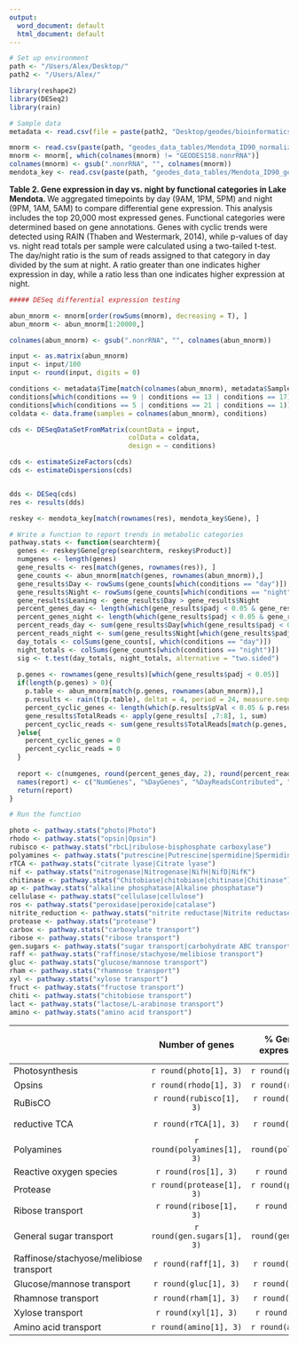 ```yaml
---
output:
  word_document: default
  html_document: default
---
```

```r
# Set up environment
path <- "/Users/Alex/Desktop/"
path2 <- "/Users/Alex/"

library(reshape2)
library(DESeq2)
library(rain)

# Sample data
metadata <- read.csv(file = paste(path2, "Desktop/geodes/bioinformatics_workflow/R_processing/sample_metadata.csv", sep = ""), header = T)

```

```r

mnorm <- read.csv(paste(path, "geodes_data_tables/Mendota_ID90_normalized_readcounts.csv", sep = ""), header = T, row.names = 1)
mnorm <- mnorm[, which(colnames(mnorm) != "GEODES158.nonrRNA")]
colnames(mnorm) <- gsub(".nonrRNA", "", colnames(mnorm))
mendota_key <- read.csv(paste(path, "geodes_data_tables/Mendota_ID90_genekey_geneclassifications_2018-11-28.csv", sep = ""), header = T)


```

**Table 2. Gene expression in day vs. night by functional categories in Lake Mendota. ** We aggregated timepoints by day (9AM, 1PM, 5PM) and night (9PM, 1AM, 5AM) to compare differential gene expression. This analysis includes the top 20,000 most expressed genes. Functional categories were determined based on gene annotations. Genes with cyclic trends were detected using RAIN (Thaben and Westermark, 2014), while p-values of day vs. night read totals per sample were calculated using a two-tailed t-test. The day/night ratio is the sum of reads assigned to that category in day divided by the sum at night. A ratio greater than one indicates higher expression in day, while a ratio less than one indicates higher expression at night.

```r

##### DESeq differential expression testing

abun_mnorm <- mnorm[order(rowSums(mnorm), decreasing = T), ]
abun_mnorm <- abun_mnorm[1:20000,]

colnames(abun_mnorm) <- gsub(".nonrRNA", "", colnames(abun_mnorm))

input <- as.matrix(abun_mnorm)
input <- input/100
input <- round(input, digits = 0)

conditions <- metadata$Time[match(colnames(abun_mnorm), metadata$Sample)]
conditions[which(conditions == 9 | conditions == 13 | conditions == 17)] <- "day"
conditions[which(conditions == 5 | conditions == 21 | conditions == 1)] <- "night"
coldata <- data.frame(samples = colnames(abun_mnorm), conditions)

cds <- DESeqDataSetFromMatrix(countData = input,
                              colData = coldata,
                              design = ~ conditions)

cds <- estimateSizeFactors(cds) 
cds <- estimateDispersions(cds) 


dds <- DESeq(cds)
res <- results(dds)

reskey <- mendota_key[match(rownames(res), mendota_key$Gene), ]

# Write a function to report trends in metabolic categories
pathway.stats <- function(searchterm){
  genes <- reskey$Gene[grep(searchterm, reskey$Product)]
  numgenes <- length(genes)
  gene_results <- res[match(genes, rownames(res)), ]
  gene_counts <- abun_mnorm[match(genes, rownames(abun_mnorm)),]
  gene_results$Day <- rowSums(gene_counts[which(conditions == "day")])
  gene_results$Night <- rowSums(gene_counts[which(conditions == "night")])
  gene_results$Leaning <- gene_results$Day > gene_results$Night
  percent_genes_day <- length(which(gene_results$padj < 0.05 & gene_results$Leaning == TRUE))/length(genes) * 100
  percent_genes_night <- length(which(gene_results$padj < 0.05 & gene_results$Leaning == FALSE))/length(genes) * 100
  percent_reads_day <- sum(gene_results$Day[which(gene_results$padj < 0.05 & gene_results$Leaning == TRUE)])/sum(gene_results$Day) * 100
  percent_reads_night <- sum(gene_results$Night[which(gene_results$padj < 0.05 & gene_results$Leaning == FALSE)])/sum(gene_results$Night) * 100
  day_totals <- colSums(gene_counts[, which(conditions == "day")])
  night_totals <- colSums(gene_counts[which(conditions == "night")])
  sig <- t.test(day_totals, night_totals, alternative = "two.sided")
  
  p.genes <- rownames(gene_results)[which(gene_results$padj < 0.05)]
  if(length(p.genes) > 0){
    p.table <- abun_mnorm[match(p.genes, rownames(abun_mnorm)),]
    p.results <- rain(t(p.table), deltat = 4, period = 24, measure.sequence = table(metadata$Timepoint[match(colnames(p.table), metadata$Sample)]), verbose = T, adjp.method = "Bonferroni")
    percent_cyclic_genes <- length(which(p.results$pVal < 0.05 & p.results$phase == 12))/length(genes) * 100
    gene_results$TotalReads <- apply(gene_results[ ,7:8], 1, sum)
    percent_cyclic_reads <- sum(gene_results$TotalReads[match(p.genes, rownames(gene_results))])/sum(gene_results$TotalReads) * 100
  }else{
    percent_cyclic_genes = 0
    percent_cyclic_reads = 0
  }
  
  report <- c(numgenes, round(percent_genes_day, 2), round(percent_reads_day, 2), round(percent_genes_night, 2), round(percent_reads_night, 2), round(percent_cyclic_genes, 2), round(percent_cyclic_reads, 2), mean(day_totals), mean(night_totals), round(sig$p.value, 2))
  names(report) <- c("NumGenes", "%DayGenes", "%DayReadsContributed", "%NightGenes", "%NightReadsContributed", "%CyclicGenes", "%CyclicReadsContributed", "DayReads", "NightReads", "t-test")
  return(report)
}

# Run the function

photo <- pathway.stats("photo|Photo")
rhodo <- pathway.stats("opsin|Opsin")
rubisco <- pathway.stats("rbcL|ribulose-bisphosphate carboxylase")
polyamines <- pathway.stats("putrescine|Putrescine|spermidine|Spermidine")
rTCA <- pathway.stats("citrate lyase|Citrate lyase")
nif <- pathway.stats("nitrogenase|Nitrogenase|NifH|NifD|NifK")
chitinase <- pathway.stats("Chitobiase|chitobiase|chitinase|Chitinase")
ap <- pathway.stats("alkaline phosphatase|Alkaline phosphatase")
cellulase <- pathway.stats("cellulase|cellulose")
ros <- pathway.stats("peroxidase|peroxide|catalase")
nitrite_reduction <- pathway.stats("nitrite reductase|Nitrite reductase|nitrite oxidoreductase|Nitrite oxidoreductase")
protease <- pathway.stats("protease")
carbox <- pathway.stats("carboxylate transport")
ribose <- pathway.stats("ribose transport")
gen.sugars <- pathway.stats("sugar transport|carbohydrate ABC transport|Carbohydrate-selective porin")
raff <- pathway.stats("raffinose/stachyose/melibiose transport")
gluc <- pathway.stats("glucose/mannose transport")
rham <- pathway.stats("rhamnose transport")
xyl <- pathway.stats("xylose transport")
fruct <- pathway.stats("fructose transport")
chiti <- pathway.stats("chitobiose transport")
lact <- pathway.stats("lactose/L-arabinose transport")
amino <- pathway.stats("amino acid transport")

```


|                         | Number of genes | % Genes more expressed in day      | % Genes more expressed at night   | % Cyclic genes (12 hr phase)  | p-value from t-test of day vs. night read totals | Day/night ratio |
| -----------------------|:-----------------:|:------------------------:|:------------------------:|:------------------------:|:------------------------:|:---:|
| Photosynthesis | `r round(photo[1], 3)` | `r round(photo[2], 3)` | `r round(photo[4], 3)` | `r round(photo[6], 3)` |`r round(photo[10], 3)`| `r round(photo[8]/photo[9], 2)` |
| Opsins | `r round(rhodo[1], 3)` | `r round(rhodo[2], 3)` | `r round(rhodo[4], 3)` | `r round(rhodo[6], 3)` | `r round(rhodo[10], 3)`|`r round(rhodo[8]/rhodo[9], 2)` |
| RuBisCO | `r round(rubisco[1], 3)` | `r round(rubisco[2], 3)` | `r round(rubisco[4], 3)` | `r round(rubisco[6], 3)` |`r round(rubisco[10], 3)` |`r round(rubisco[8]/rubisco[9], 2)` |
| reductive TCA | `r round(rTCA[1], 3)` | `r round(rTCA[2], 3)` | `r round(rTCA[4], 3)` | `r round(rubisco[6], 3)` | `r round(rTCA[10], 3)` | `r round(rTCA[8]/rTCA[9], 2)` |
| Polyamines | `r round(polyamines[1], 3)` | `r round(polyamines[2], 3)` |  `r round(polyamines[4], 3)` |  `r round(polyamines[6], 3)` | `r round(polyamines[10], 3)` | `r round(polyamines[8]/polyamines[9], 3)` |
| Reactive oxygen species | `r round(ros[1], 3)` | `r round(ros[2], 3)` | `r round(ros[4], 3)` | `r round(ros[6], 3)` | `r round(ros[10], 3)` |`r round(ros[8]/ros[9], 2)` |
| Protease | `r round(protease[1], 3)` | `r round(protease[2], 3)` | `r round(protease[4], 3)` | `r round(protease[6], 3)` | `r round(protease[10], 3)` | `r round(protease[8]/protease[9], 2)` |
| Ribose transport | `r round(ribose[1], 3)` | `r round(ribose[2], 3)` | `r round(ribose[4], 3)` | `r round(ribose[6], 3)` |  `r round(ribose[10], 3)` | `r round(ribose[8]/ribose[9], 2)` |
| General sugar transport | `r round(gen.sugars[1], 3)` | `r round(gen.sugars[2], 3)` | `r round(gen.sugars[4], 3)` | `r round(gen.sugars[6], 3)` | `r round(gen.sugars[10], 3)` | `r round(gen.sugars[8]/gen.sugars[9], 2)` |
| Raffinose/stachyose/melibiose transport | `r round(raff[1], 3)` | `r round(raff[2], 3)` | `r round(raff[4], 3)` | `r round(raff[6], 3)` | `r round(raff[10], 3)` | `r round(raff[8]/raff[9], 2)` |
| Glucose/mannose transport | `r round(gluc[1], 3)` | `r round(gluc[2], 3)` | `r round(gluc[4], 3)` | `r round(gluc[6], 3)` | `r round(gluc[10], 3)` | `r round(gluc[8]/gluc[9], 2)` |
| Rhamnose transport | `r round(rham[1], 3)` | `r round(rham[2], 3)` | `r round(rham[4], 3)` | `r round(rham[6], 3)` | `r round(rham[10], 3)` | `r round(rham[8]/rham[9], 2)` |
| Xylose transport | `r round(xyl[1], 3)` | `r round(xyl[2], 3)` | `r round(xyl[4], 3)` | `r round(xyl[6], 3)` | `r round(xyl[10], 3)` | `r round(xyl[8]/xyl[9], 2)` |
| Amino acid transport | `r round(amino[1], 3)` | `r round(amino[2], 3)` | `r round(amino[4], 3)` | `r round(amino[6], 3)` | `r round(amino[10], 3)` | `r round(amino[8]/amino[9], 2)` |
